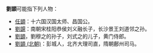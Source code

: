 '''劉顗'''可能指下列人物：
*[[任顗|任顗]]：十六国汉国太师、昌国公。
*[[劉覬|劉覬]]：南朝宋桂阳恭侯刘义融长子，长沙景王刘道邻之孙。
*[[劉穆之#孫|劉顗]]，劉穆之的孙子，刘式之的儿子，黄门侍郎。
*[[劉顗_(北朝)|劉顗 (北朝)]]：彭城人，北齐大理司直，隋朝鄜州司马。

{{消歧义|cat=二字刘姓人名消歧义}}